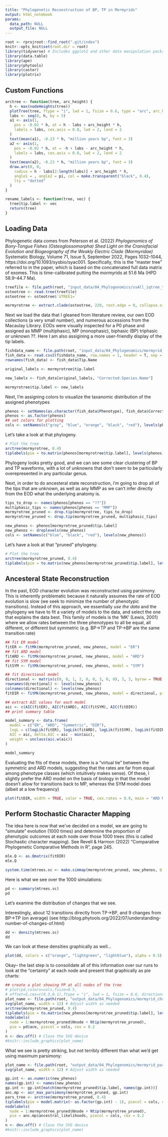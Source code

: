 ```yaml
---
title: "Phylogenetic Reconstruction of BP, TP in Mormyrids"
output: html_notebook
params:
  data_path: NULL
  output_file: NULL
---
```

```r
root <- rprojroot::find_root(".git/index")
knitr::opts_knit$set(root.dir = root)
library(tidyverse) # Includes ggplot2 and other data manipulation packages
library(data.table)
library(ape)
library(phytools)
library(castor)
library(plotrix)
```

## Custom Functions
```r
arctree <- function(tree, arc_height) {
  h <- max(nodeHeights(tree))
  plotTree(tree, ftype = "i", lwd = 1, fsize = 0.6, type = "arc", arc_height = arc_height, ylim = c(-0.1 * h, 1.1 * (1 + arc_height) * h), offset = 4)
  labs <- seq(0, h, by = 5)
  a1 <- axis(1,
    pos = -0.02 * h, at = h - labs + arc_height * h,
    labels = labs, cex.axis = 0.8, lwd = 2, lend = 2
  )
  text(mean(a1), -0.23 * h, "million years bp", font = 3)
  a2 <- axis(1,
    pos = -0.02 * h, at = -h + labs - arc_height * h,
    labels = labs, cex.axis = 0.8, lwd = 2, lend = 2
  )
  text(mean(a2), -0.23 * h, "million years bp", font = 3)
  draw.arc(0, 0,
    radius = h - labs[2:length(labs)] + arc_height * h,
    angle1 = , angle2 = pi, col = make.transparent("black", 0.4),
    lty = "dotted"
  )
}

rename_labels <- function(tree, vec) {
  tree$tip.label <- vec
  return(tree)
}
```

## Loading Data

Phylogenetic data comes from Peterson et al. (2022) *Phylogenomics of Bony-Tongue Fishes (Osteoglossomorpha) Shed Light on the Craniofacial Evolution and Biogeography of the Weakly Electric Clade (Mormyridae)* Systematic Biology, Volume 71, Issue 5, September 2022, Pages 1032–1044, https://doi.org/10.1093/sysbio/syac001.  Specifically, this is the "master tree" referred to in the paper, which is based on the concatenated full data matrix of exomes.  This is time-calibrated putting the mormyrids at 51.6 Ma (HPD 58.9–44.7 Ma).

```r
treefile <- file.path(root, "input_data/04_Phylogenomics/ssAll_iqtree_timtree.tree")
osteotree <- read.tree(treefile)
osteotree <- osteotree$`UTREE1=`

mormyrotree <- extract.clade(osteotree, 220, root.edge = 0, collapse.singles = TRUE)
```

Next we load the data that I gleaned from literature review, our own EOD collections (a very small number), and numerous accessions from the Macaulay Library.  EODs were visually inspected for a P0 phase and assigned as MMP (multiphasic), MP (monophasic), biphasic (BP) triphasic or unknown ??.  Here I am also assigining a more user-friendly display of the tip labels.

```r
fishdata_name <- file.path(root, "input_data/04_Phylogenomics/mormyrid_specimens_with_phenotypes.csv")
fish_data <- read.csv2(fishdata_name, row.names = 1, header = T, sep = ",")
rownames(fish_data) <- fish_data$Tip.Name

original_labels <- mormyrotree$tip.label

new_labels <- fish_data[original_labels, "Corrected.Species.Name"]

mormyrotree$tip.label <- new_labels
```

Next, I'm assigning colors to visualize the taxanomic distribution of the assigned phenotypes
```r
phenos <- setNames(as.character(fish_data$Phenotype), fish_data$Corrected.Species.Name)
phenos <- as.factor(phenos)
## set colors for plotting
cols <- setNames(c("gray", "blue", "orange", "black", "red"), levels(phenos))
```
Let's take a look at that phylogeny.
```r
# Plot the tree
arctree(mormyrotree, 0.4)
tiplabels(pie = to.matrix(phenos[mormyrotree$tip.label], levels(phenos)), piecol = cols, cex = 0.2)
```
Phylogeny looks pretty good, and we can see some clear clustering of BP and TP waveforms, with a lot of unknowns that don't seem to be particularly overepresented in any particular genus.

Next, in order to do ancesteral state reconstruction, i'm going to drop all of the tips that are unknown, as well as any MMP as we can't infer directly from the EOD what the underlying anatomy is.

```r
tips_to_drop <- names(phenos[phenos == "??"])
multiphasic_tips <- names(phenos[phenos == "MMP"])
mormyrotree_pruned <- drop.tip(mormyrotree, tips_to_drop)
mormyrotree_pruned <- drop.tip(mormyrotree_pruned, multiphasic_tips)

new_phenos <- phenos[mormyrotree_pruned$tip.label]
new_phenos <- droplevels(new_phenos)
cols <- setNames(c("blue", "black", "red"), levels(new_phenos))
```

Let's have a look at that "pruned" phylogeny.
```r
# Plot the tree
arctree(mormyrotree_pruned, 0.4)
tiplabels(pie = to.matrix(new_phenos[mormyrotree_pruned$tip.label], levels(new_phenos)), piecol = cols, cex = 0.2)
```
## Ancesteral State Reconstruction

In the past, EOD character evolution was reconstructed using parsimony.  This is inherently problematic because it naturally assumes the rate of EOD evolution is slow (we seek to minimize the number of phenotypic transitions).  Instead of this approach, we essentially *use the data* and the phylogeny we have to fit a variety of models to the data, and select the one that explains the data best.  This family of models is the 'MK' (Lewis, 2001) where we allow rates between the three phenotypes to all be equal, all different, or different but symmetric (e.g. BP->TP and TP->BP are the same transition rate)
```r
## fit ER model
fitER <- fitMk(mormyrotree_pruned, new_phenos, model = "ER")
## fit ARD model
fitARD <- fitMk(mormyrotree_pruned, new_phenos, model = "ARD")
## fit SYM model
fitSYM <- fitMk(mormyrotree_pruned, new_phenos, model = "SYM")
```
```r
## fit directional model
directional <- matrix(c(0, 0, 1, 2, 0, 0, 3, 0, 0), 3, 3, byrow = TRUE)
rownames(directional) <- levels(new_phenos)
colnames(directional) <- levels(new_phenos)
fitDIR <- fitMk(mormyrotree_pruned, new_phenos, model = directional, pi = c(0, 1, 0))
```

```r
## extract AIC values for each model
aic <- c(AIC(fitER), AIC(fitARD), AIC(fitSYM), AIC(fitDIR))
## print summary table

model_summary <- data.frame(
  model = c("ER", "ARD", "Symmetric", "DIR"),
  logL = c(logLik(fitER), logLik(fitARD), logLik(fitSYM), logLik(fitDIR)),
  AIC = aic, delta.AIC = aic - min(aic),
  weight = unclass(aic.w(aic))
)

model_summary
```

Evaluating the fits of these models, there is a "virtual tie" between the symmetric and ARD models, suggesting that the rates are far from equal among phenotype classes (which intuitively makes sense).  Of these, I slightly prefer the ARD model on the basis of biology in that the model doesn't allow for transitions back to MP, whereas the SYM model does (albeit at a low frequency)


```r
plot(fitDIR, width = TRUE, color = TRUE, cex.rates = 0.9, main = "ARD Model") # Add a main title with the tree name
```

## Perform Stochastic Character Mapping


The idea here is now that we've decided on a model, we are going to "simulate" evolution (1000 times) and determine the proportion of phenotypic outcomes at each node over those 1000 trees (this is called Stochastic character mapping). See Revell & Harmon (2022) "Comparative Phylogenetic Comparative Methods in R", page 245.


```r
mle.Q <- as.Qmatrix(fitDIR)
mle.Q
```
```r
system.time(mtrees.sc <- make.simmap(mormyrotree_pruned, new_phenos, Q = mle.Q, nsim = 1000))
```
Here is what we see over the 1000 simulations:

```r
pd <- summary(mtrees.sc)
pd
```

Let's examine the distribution of changes that we see.

Interestingly, about 12 transitions directly from TP->BP, and 9 changes from BP->TP (on average) (see http://blog.phytools.org/2022/07/understanding-number-of-changes-of.html)
```r
dd <- density(mtrees.sc)
dd
```

We can look at these densities graphically as well...
```r
plot(dd, colors = c("orange", "lightgreen", "lightblue"), alpha = 0.5)
```
Okay-- the last step is to consolidate all of this information over our runs to look at the "certainty" at each node and present that graphically as pie charts:
```r
## create a plot showing PP at all nodes of the tree
# plot(pd,colors=cols,fsize=0.5,
# offset=5,cex=c(0.3,0.1),ftype = "i", lwd = 1, fsize = 0.6, direction="upwards",pts=FALSE)
plot_name <- file.path(root, "output_data/04_Phylogenomics/mormyrid_character_map.svg")
svg(plot_name, width = 12) # Adjust width as needed
arctree(mormyrotree_pruned, 0.4)
tiplabels(pie = to.matrix(new_phenos[mormyrotree_pruned$tip.label], levels(new_phenos)), piecol = cols, cex = 0.2)
nodelabels(
  node = 1:mormyrotree_pruned$Nnode + Ntip(mormyrotree_pruned),
  pie = pd$ace, piecol = cols, cex = 0.2
)
n <- dev.off() # Close the SVG device
#knitr::include_graphics(plot_name)
```
What we see is pretty striking, but not terribly different than what we'd get using maximum parsimony:

```r
plot_name <- file.path(root, "output_data/04_Phylogenomics/mormyrid_parsimony.svg")
svg(plot_name, width = 12) # Adjust width as needed

gp.int <- as.numeric(new_phenos)
names(gp.int) <- names(new_phenos)
gp.int <- gp.int[match(mormyrotree_pruned$tip.label, names(gp.int))]
anc.mp <- asr_max_parsimony(mormyrotree_pruned, gp.int)
pars_tree <- arctree(mormyrotree_pruned, 0.4)
tiplabels(pie = model.matrix(~ as.factor(gp.int) - 1), piecol = cols, cex = 0.2)
nodelabels(
  node = 1:mormyrotree_pruned$Nnode + Ntip(mormyrotree_pruned),
  pie = anc.mp$ancestral_likelihoods, piecol = cols, cex = 0.2
)
n <- dev.off() # Close the SVG device
#knitr::include_graphics(plot_name)
```